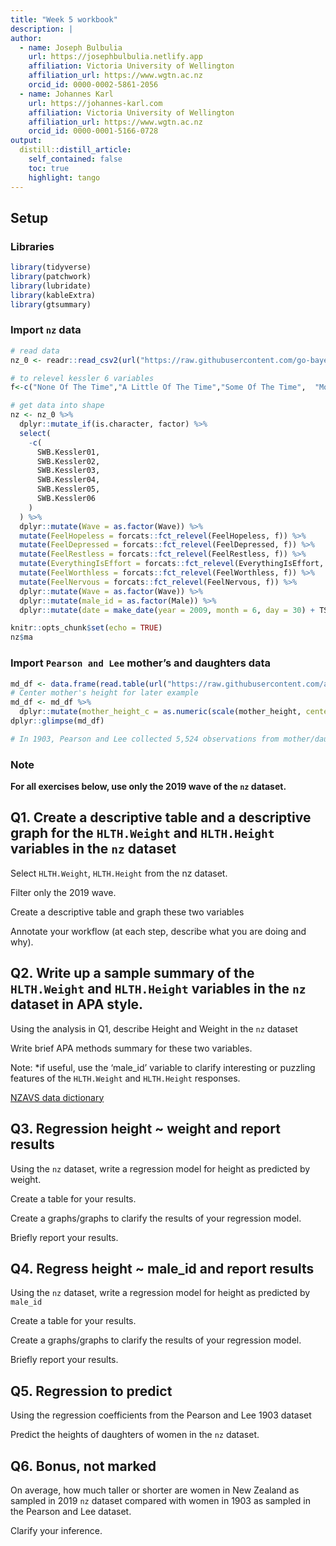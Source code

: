 ```yaml
---
title: "Week 5 workbook"
description: |
author:
  - name: Joseph Bulbulia
    url: https://josephbulbulia.netlify.app
    affiliation: Victoria University of Wellington
    affiliation_url: https://www.wgtn.ac.nz
    orcid_id: 0000-0002-5861-2056
  - name: Johannes Karl 
    url: https://johannes-karl.com
    affiliation: Victoria University of Wellington
    affiliation_url: https://www.wgtn.ac.nz
    orcid_id: 0000-0001-5166-0728
output:
  distill::distill_article:
    self_contained: false
    toc: true
    highlight: tango
---
```


## Setup

### Libraries
```r
library(tidyverse)
library(patchwork)
library(lubridate)
library(kableExtra)
library(gtsummary)
```

### Import `nz` data

```r
# read data
nz_0 <- readr::read_csv2(url("https://raw.githubusercontent.com/go-bayes/psych-447/main/data/nz/nz.csv"))

# to relevel kessler 6 variables
f<-c("None Of The Time","A Little Of The Time","Some Of The Time",  "Most Of The Time", "All Of The Time")

# get data into shape
nz <- nz_0 %>%
  dplyr::mutate_if(is.character, factor) %>%
  select(
    -c(
      SWB.Kessler01,
      SWB.Kessler02,
      SWB.Kessler03,
      SWB.Kessler04,
      SWB.Kessler05,
      SWB.Kessler06
    )
  ) %>%
  dplyr::mutate(Wave = as.factor(Wave)) %>%
  mutate(FeelHopeless = forcats::fct_relevel(FeelHopeless, f)) %>%
  mutate(FeelDepressed = forcats::fct_relevel(FeelDepressed, f)) %>%
  mutate(FeelRestless = forcats::fct_relevel(FeelRestless, f)) %>%
  mutate(EverythingIsEffort = forcats::fct_relevel(EverythingIsEffort, f)) %>%
  mutate(FeelWorthless = forcats::fct_relevel(FeelWorthless, f)) %>%
  mutate(FeelNervous = forcats::fct_relevel(FeelNervous, f)) %>%
  dplyr::mutate(Wave = as.factor(Wave)) %>%
  dplyr::mutate(male_id = as.factor(Male)) %>%
  dplyr::mutate(date = make_date(year = 2009, month = 6, day = 30) + TSCORE)

```

```r
knitr::opts_chunk$set(echo = TRUE)
nz$ma
```


### Import `Pearson and Lee` mother's and daughters data

```r
md_df <- data.frame(read.table(url("https://raw.githubusercontent.com/avehtari/ROS-Examples/master/PearsonLee/data/MotherDaughterHeights.txt"), header=TRUE))
# Center mother's height for later example
md_df <- md_df %>%
  dplyr::mutate(mother_height_c = as.numeric(scale(mother_height, center = TRUE, scale = FALSE)))
dplyr::glimpse(md_df)

# In 1903, Pearson and Lee collected 5,524 observations from mother/daughter height pairs. See lecture 5 for details
```

### Note

**For all exercises below, use only the 2019 wave of the `nz` dataset.**


## Q1. Create a descriptive table and a descriptive graph for the `HLTH.Weight` and `HLTH.Height` variables in the `nz` dataset

Select `HLTH.Weight`, `HLTH.Height` from the nz dataset. 

Filter only the 2019 wave.

Create a descriptive table and graph these two variables

Annotate your workflow (at each step, describe what you are doing and why).


## Q2. Write up a sample summary of the `HLTH.Weight` and `HLTH.Height` variables in the `nz` dataset in APA style. 

Using the analysis in Q1, describe Height and Weight in the `nz` dataset

Write brief APA methods summary for these two variables. 

Note: *if useful, use the 'male_id' variable to clarify interesting or puzzling features of the `HLTH.Weight` and `HLTH.Height` responses.

[NZAVS data dictionary](https://www.dropbox.com/s/e7krce01taya8a1/Copy%20of%20NZAVS-Technical-Documents-e02-Data-Dictionary.xlsx?dl=0)


## Q3. Regression height ~ weight and report results

Using the `nz` dataset, write a regression model for height as predicted by weight. 

Create a table for your results. 

Create a graphs/graphs to clarify the results of your regression model. 

Briefly report your results. 


## Q4. Regress height ~ male_id and report results


Using the `nz` dataset, write a regression model for height as predicted by `male_id` 

Create a table for your results. 

Create a graphs/graphs to clarify the results of your regression model. 

Briefly report your results. 


## Q5. Regression to predict

Using the regression coefficients from the Pearson and Lee 1903 dataset

Predict the heights of daughters of women in the `nz` dataset. 


## Q6. Bonus, not marked

On average, how much taller or shorter are women in New Zealand as sampled in 2019 `nz` dataset compared with women in 1903 as sampled in the Pearson and Lee dataset. 

Clarify your inference.

